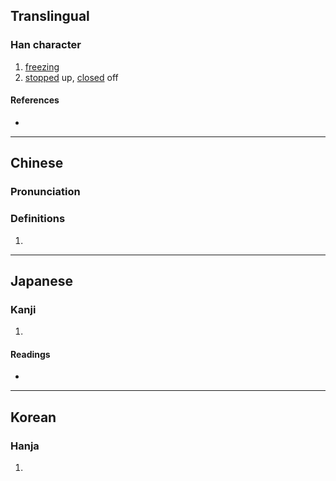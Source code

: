 {{also|冱}}
{{character info/new}}
==Translingual==

===Han character===
{{Han char|rn=85|rad=水|as=04|sn=7|four=31117|canj=EMVM,XEMVM|ids=⿰氵互}}

# [[freezing]]
# [[stop]]ped up, [[close]]d off

====References====
* {{Han ref|kx=0610.110|dkj=17194|dj=1003.050|hdz=31562.030|uh=6C8D|ud=27789|bh=A85B|bd=43099}}

----

==Chinese==
{{zh-forms}}

===Pronunciation===
{{zh-pron
|m=hù
|c=wu6
|mc=
|oc=y
|ma=
|cat=a
}}

===Definitions===
{{zh-hanzi}}

# {{rfdef|zh}}

----

==Japanese==

===Kanji===
{{ja-kanji|grade=|rs=水04}}

# {{rfdef|ja|sort=水04}}

====Readings====
* {{ja-readings
|goon=ご
|kanon=こ
|kun=かれる, さ-える, こ.お-る, ひ-える}}

----

==Korean==

===Hanja===
{{ko-hanja|hangeul=호|eumhun=|rv=ho|mr=ho|y=ho}}

# {{rfdef|ko|sort=水04}}